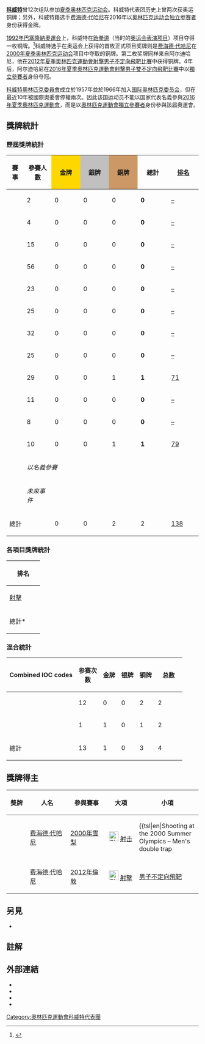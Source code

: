 {{Infobox Country Olympics|NOC=KUW}}
'''[[科威特|科威特]]'''曾12次组队参加[[夏季奥林匹克运动会|夏季奥林匹克运动会]]。科威特代表团历史上曾两次获奥运铜牌；另外，科威特籍选手[[费海德·代哈尼|费海德·代哈尼]]在2016年以[[奥林匹克运动会独立参赛者|奥林匹克运动会独立参赛者]]身份获得金牌。

[[1992年夏季奥林匹克运动会|1992年巴塞隆納奧運会]]上，科威特在[[跆拳道|跆拳道]]（当时的[[奥运会表演项目|奥运会表演项目]]）项目夺得一枚铜牌。<ref>{{cite web |author=Al-Ahram Weekly On-line |title=Three for the Arabs |url=http://weekly.ahram.org.eg/2000/501/sp1.htm |date=28 Sep – 4 Oct 2000 |accessdate=2011-08-08 |deadurl=yes |archiveurl=https://web.archive.org/web/20110404173239/http://weekly.ahram.org.eg/2000/501/sp1.htm |archivedate=2011-04-04 }}</ref>科威特选手在奥运会上获得的首枚正式项目奖牌则是[[费海德·代哈尼|费海德·代哈尼]]在[[2000年夏季奥林匹克运动会|2000年夏季奥林匹克运动会]]{{link-en|男子双不定向飞靶|Shooting at the 2000 Summer Olympics – Men's double trap}}项目中夺取的铜牌。第二枚奖牌同样来自阿尔迪哈尼，他在[[2012年夏季奧林匹克運動會射擊男子不定向飛靶比賽|2012年夏季奧林匹克運動會射擊男子不定向飛靶比賽]]中获得铜牌。4年后，阿尔迪哈尼在[[2016年夏季奧林匹克運動會射擊男子雙不定向飛靶比賽|2016年夏季奧林匹克運動會射擊男子雙不定向飛靶比賽]]中以[[2016年夏季奧林匹克運動會獨立參賽者|獨立參賽者]]身份夺冠。

[[科威特奧林匹克委員會|科威特奧林匹克委員會]]成立於1957年並於1966年加入[[国际奥林匹克委员会|国际奥林匹克委员会]]，但在最近10年被國際奧委會停權兩次。因此该国运动员不能以国家代表名義參與[[2016年夏季奧林匹克運動會|2016年夏季奧林匹克運動會]]，而是以[[奧林匹克運動會獨立參賽者|奧林匹克運動會獨立參賽者]]身份參與該屆奧運會。

== 獎牌統計 ==
{{See also|奧林匹克運動會獎牌統計}}
=== 歷屆獎牌統計 ===
{| class="wikitable" style="text-align:center; font-size:90%;"
|-
!賽事
!參賽人數
|style="background:gold; width:3.7em; font-weight:bold;"|金牌
|style="background:silver; width:3.7em; font-weight:bold;"|銀牌
|style="background:#cc9966; width:3.7em; font-weight:bold;"|銅牌
!style="width:4em; font-weight:bold;"|總計
!style="width:4em; font-weight:bold;"|[[奧林匹克運動會獎牌統計|排名]]
|-
|align=left| {{GamesName|SOG|1968}} || 2 || 0 || 0 || 0 || '''0''' || [[1968年夏季奥林匹克运动会奖牌榜|–]]
|-
|align=left| {{GamesName|SOG|1972}} || 4 || 0 || 0 || 0 || '''0''' || [[1972年夏季奥林匹克运动会奖牌榜|–]]
|-
|align=left| {{GamesName|SOG|1976}} || 15 || 0 || 0 || 0 || '''0''' || [[1976年夏季奥林匹克运动会奖牌榜|–]]
|-
|align=left| {{GamesName|SOG|1980}} || 56 || 0 || 0 || 0 || '''0''' || [[1980年夏季奥林匹克运动会奖牌榜|–]]
|-
|align=left| {{GamesName|SOG|1984}} || 23 || 0 || 0 || 0 || '''0''' || [[1984年夏季奥林匹克运动会奖牌榜|–]]
|-
|align=left| {{GamesName|SOG|1988}} || 25 || 0 || 0 || 0 || '''0''' || [[1988年夏季奥林匹克运动会奖牌榜|–]]
|-
|align=left| {{GamesName|SOG|1992}} || 32 || 0 || 0 || 0 || '''0''' || [[1992年夏季奥林匹克运动会奖牌榜|–]]
|-
|align=left| {{GamesName|SOG|1996}} || 25 || 0 || 0 || 0 || '''0''' || [[1996年夏季奥林匹克运动会奖牌榜|–]]
|-
|align=left| {{GamesName|SOG|2000}} || 29 || 0 || 0 || 1 || '''1''' || [[2000年夏季奥林匹克运动会奖牌榜|71]]
|-
|align=left| {{GamesName|SOG|2004}} || 11 || 0 || 0 || 0 || '''0''' || [[2004年夏季奥林匹克运动会奖牌榜|–]]
|-
|align=left| {{GamesName|SOG|2008}} || 8 || 0 || 0 || 0 || '''0''' || [[2008年夏季奥林匹克运动会奖牌榜|–]]
|-
|align=left| {{GamesName|SOG|2012}} || 10 || 0 || 0 || 1 || '''1''' || [[2012年夏季奥林匹克运动会奖牌榜|79]]
|-
|align=left| {{GamesName|SOG|2016}}|| colspan=6| ''以{{flagIOCteam|IOA|2016年夏季}}名義參賽 ''
|-
|align=left| {{GamesName|SOG|2020}} || colspan=6; rowspan=1 | ''未來事件''
|-
!colspan=2| 總計 !! 0 !! 0 !! 2 !! 2 || [[奧林匹克運動會獎牌統計|138]]
|}

=== 各項目獎牌統計 ===
{| {{MedalTable|type=運動項目}}
!style="width:4.5em; font-weight:bold;"|排名
|-
|align=left| [[夏季奧林匹克運動會射擊比賽|射擊]] || 0 || 0 || 2 || 2 || [[夏季奧林匹克運動會射擊比賽|62]]
|-
! 總計* || 0 || 0 || 2 || 2 !! [[奧林匹克運動會獎牌統計|138]]
|}

=== 混合統計 ===

{| class="wikitable sortable" style="margin-top:0em; text-align:center; font-size:90%;"
!Combined IOC codes
!style="width:3em;"|参赛次数
!style="width:2em;"|{{gold1}}金牌
!style="width:2em;"|{{silver2}}银牌
!style="width:2em;"|{{bronze3}}铜牌
!style="width:3.5em;"|总数
|-
|align=left| {{flagIOCteam|KUW}} 
|12||0||0||2||2
|-
|{{flagIOCteam|IOA}}
|1
|1
|0
|1
|2
|-
| align="left" |總計 
|13||1||0||3||4
|}

== 獎牌得主 ==
{| class="wikitable sortable"
|-
! width="70"|獎牌
! width="200"|人名
! width="150"|參與賽事
! width="120"|大項
! width="180"|小項
|-
| {{bronze medal}} || [[费海德·代哈尼|费海德·代哈尼]] || [[2000年夏季奥林匹克运动会|2000年雪梨]] || [[Image:Shooting_pictogram.svg|25px]] [[2000年夏季奥林匹克运动会射击比赛|射击]] || {{tsl|en|Shooting at the 2000 Summer Olympics – Men's double trap||男子双不定向飞靶}} 
|-
| {{bronze medal}} || [[费海德·代哈尼|费海德·代哈尼]] || [[2012年夏季奥林匹克运动会|2012年倫敦]] || [[Image:Shooting_pictogram.svg|25px]] [[2012年夏季奧林匹克運動會射擊比賽|射擊]] || [[2012年夏季奧林匹克運動會射擊男子不定向飛靶比賽|男子不定向飛靶]] 
|}

==另見==
* {{tsl|en|Kuwait at the Paralympics||残奥会科威特代表团}}

==註解==
{{Reflist}}

==外部連結==
* {{cite web |title=Kuwait |publisher=International Olympic Committee |url=http://www.olympic.org/kuwait |access-date=2016-12-25 |archive-date=2021-02-22 |archive-url=https://web.archive.org/web/20210222121622/https://www.olympic.org/kuwait |dead-url=no }}
* {{IOC medals|NOC=KUW}}
* {{cite web |title=Olympic Medal Winners |publisher=International Olympic Committee |url=http://www.olympic.org/athletes?search=1&countryname=kuwait |access-date=2016-12-25 |archive-date=2018-01-08 |archive-url=https://web.archive.org/web/20180108175121/https://www.olympic.org/athletes?search=1&countryname=kuwait |dead-url=no }}
* {{cite web |title=Kuwait |publisher=Sports-Reference.com |url=http://www.sports-reference.com/olympics/countries/KUW |accessdate=2016-12-25 |archive-date=2009-02-20 |archive-url=https://web.archive.org/web/20090220002530/http://www.sports-reference.com/olympics/countries/KUW/ |dead-url=yes }}

{{NOCinOlympics}}

[[Category:奧林匹克運動會科威特代表團|Category:奧林匹克運動會科威特代表團]]